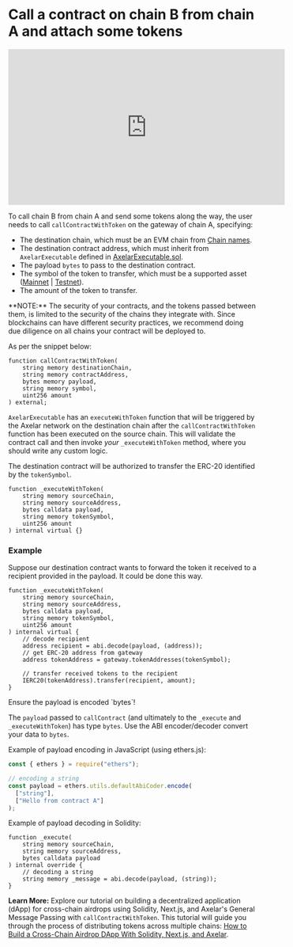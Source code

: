 
# Call a contract on chain B from chain A and attach some tokens


<iframe
  width="560"
  height="315"
  src="https://www.youtube.com/embed/VkdRSrf4cmY"
  title="YouTube video player"
  frameBorder="0"
  allow="accelerometer; autoplay; clipboard-write; encrypted-media; gyroscope; picture-in-picture"
  allowFullScreen
></iframe>

To call chain B from chain A and send some tokens along the way, the user needs to call `callContractWithToken` on the gateway of chain A, specifying:

- The destination chain, which must be an EVM chain from [Chain names](/dev/reference/mainnet-chain-names).
- The destination contract address, which must inherit from `AxelarExecutable` defined in [AxelarExecutable.sol](https://github.com/axelarnetwork/axelar-gmp-sdk-solidity/blob/main/contracts/executables/AxelarExecutable.sol).
- The payload `bytes` to pass to the destination contract.
- The symbol of the token to transfer, which must be a supported asset ([Mainnet](../reference/mainnet-contract-addresses) | [Testnet](../reference/testnet-contract-addresses)).
- The amount of the token to transfer.

<Callout emoji="🚨">
  **NOTE:** The security of your contracts, and the tokens passed between them, is limited to the security of the chains they integrate with. Since blockchains can have different security practices, we recommend doing due diligence on all chains your contract will be deployed to.
</Callout>

As per the snippet below:

```solidity
function callContractWithToken(
    string memory destinationChain,
    string memory contractAddress,
    bytes memory payload,
    string memory symbol,
    uint256 amount
) external;
```

`AxelarExecutable` has an `executeWithToken` function that will be triggered by the Axelar network on the destination chain after the `callContractWithToken` function has been executed on the source chain. This will validate the contract call and then invoke *your* `_executeWithToken` method, where you should write any custom logic.

The destination contract will be authorized to transfer the ERC-20 identified by the `tokenSymbol`.

```solidity
function _executeWithToken(
    string memory sourceChain,
    string memory sourceAddress,
    bytes calldata payload,
    string memory tokenSymbol,
    uint256 amount
) internal virtual {}
```

### Example

Suppose our destination contract wants to forward the token it received to a recipient provided in the payload. It could be done this way.

```solidity
function _executeWithToken(
    string memory sourceChain,
    string memory sourceAddress,
    bytes calldata payload,
    string memory tokenSymbol,
    uint256 amount
) internal virtual {
    // decode recipient
    address recipient = abi.decode(payload, (address));
    // get ERC-20 address from gateway
    address tokenAddress = gateway.tokenAddresses(tokenSymbol);

    // transfer received tokens to the recipient
    IERC20(tokenAddress).transfer(recipient, amount);
}
```

<Callout emoji="ℹ️">
  Ensure the payload is encoded `bytes`!
</Callout>

The `payload` passed to `callContract` (and ultimately to the `_execute` and `_executeWithToken`) has type `bytes`. Use the ABI encoder/decoder convert your data to `bytes`.

Example of payload encoding in JavaScript (using ethers.js):

```jsx
const { ethers } = require("ethers");

// encoding a string
const payload = ethers.utils.defaultAbiCoder.encode(
  ["string"],
  ["Hello from contract A"]
);
```

Example of payload decoding in Solidity:

```solidity
function _execute(
    string memory sourceChain,
    string memory sourceAddress,
    bytes calldata payload
) internal override {
    // decoding a string
    string memory _message = abi.decode(payload, (string));
}
```


**Learn More:** Explore our tutorial on building a decentralized application (dApp) for cross-chain airdrops using Solidity, Next.js, and Axelar's General Message Passing with `callContractWithToken`. This tutorial will guide you through the process of distributing tokens across multiple chains: [How to Build a Cross-Chain Airdrop DApp With Solidity, Next.js, and Axelar](https://axelar.network/blog/cross-chain-airdrop-dapp-tutorial).

